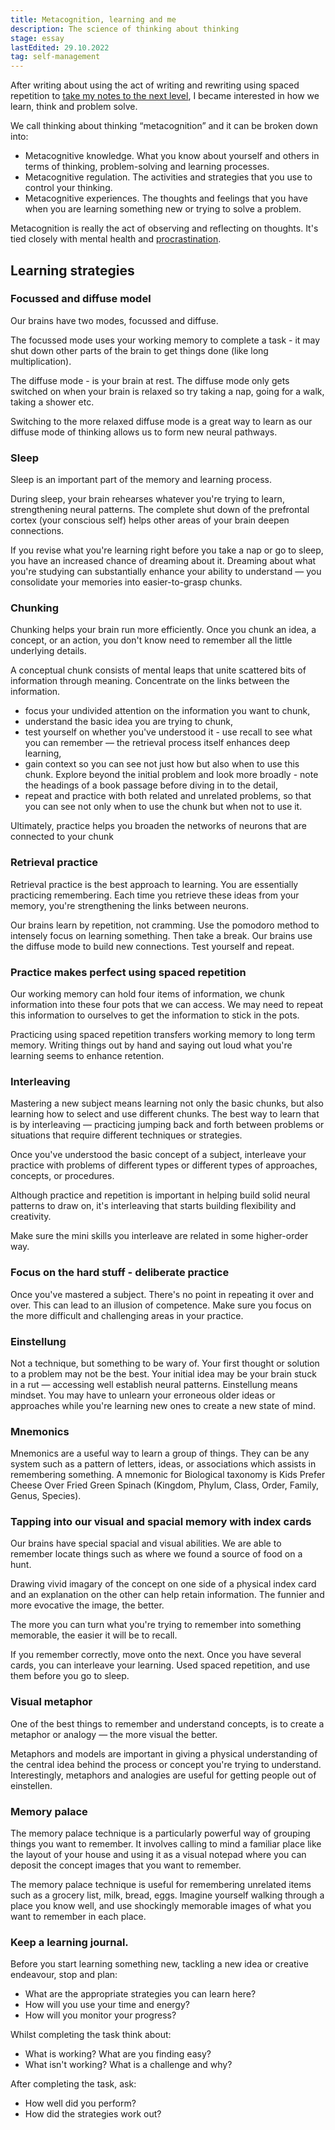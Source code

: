 ```yaml
---
title: Metacognition, learning and me
description: The science of thinking about thinking
stage: essay
lastEdited: 29.10.2022
tag: self-management
---
```



After writing about using the act of writing and rewriting using spaced repetition to [take my notes to the next level](./taking-notes-to-the-next-level), I became interested in how we learn, think and problem solve.

We call thinking about thinking “metacognition” and it can be broken down into:

- Metacognitive knowledge. What you know about yourself and others in terms of thinking, problem-solving and learning processes.
- Metacognitive regulation. The activities and strategies that you use to control your thinking.
- Metacognitive experiences. The thoughts and feelings that you have when you are learning something new or trying to solve a problem.

Metacognition is really the act of observing and reflecting on thoughts. It's tied closely with mental health and [procrastination](./procrastination).

## Learning strategies

### Focussed and diffuse model

Our brains have two modes, focussed and diffuse.

The focussed mode uses your working memory to complete a task - it may shut down other parts of the brain to get things done (like long multiplication).

The diffuse mode - is your brain at rest. The diffuse mode only gets switched on when your brain is relaxed so try taking a nap, going for a walk, taking a shower etc.

Switching to the more relaxed diffuse mode is a great way to learn as our diffuse mode of thinking allows us to form new neural pathways.

### Sleep

Sleep is an important part of the memory and learning process.

During sleep, your brain rehearses whatever you're trying to learn, strengthening neural patterns. The complete shut down of the prefrontal cortex (your conscious self) helps other areas of your brain deepen connections.

If you revise what you're learning right before you take a nap or go to sleep, you have an increased chance of dreaming about it. Dreaming about what you're studying can substantially enhance your ability to understand — you consolidate your memories into easier-to-grasp chunks.

### Chunking

Chunking helps your brain run more efficiently. Once you chunk an idea, a concept, or an action, you don't know need to remember all the little underlying details.

A conceptual chunk consists of mental leaps that unite scattered bits of information through meaning. Concentrate on the links between the information.

- focus your undivided attention on the information you want to chunk,
- understand the basic idea you are trying to chunk,
- test yourself on whether you've understood it - use recall to see what you can remember — the retrieval process itself enhances deep learning,
- gain context so you can see not just how but also when to use this chunk. Explore beyond the initial problem and look more broadly - note the headings of a book passage before diving in to the detail,
- repeat and practice with both related and unrelated problems, so that you can see not only when to use the chunk but when not to use it.

Ultimately, practice helps you broaden the networks of neurons that are connected to your chunk

### Retrieval practice

Retrieval practice is the best approach to learning. You are essentially practicing remembering. Each time you retrieve these ideas from your memory, you're strengthening the links between neurons.

Our brains learn by repetition, not cramming. Use the pomodoro method to intensely focus on learning something. Then take a break. Our brains use the diffuse mode to build new connections. Test yourself and repeat.

### Practice makes perfect using spaced repetition

Our working memory can hold four items of information, we chunk information into these four pots that we can access. We may need to repeat this information to ourselves to get the information to stick in the pots.

Practicing using spaced repetition transfers working memory to long term memory. Writing things out by hand and saying out loud what you're learning seems to enhance retention.

### Interleaving

Mastering a new subject means learning not only the basic chunks, but also learning how to select and use different chunks. The best way to learn that is by interleaving — practicing jumping back and forth between problems or situations that require different techniques or strategies.

Once you've understood the basic concept of a subject, interleave your practice with problems of different types or different types of approaches, concepts, or procedures.

Although practice and repetition is important in helping build solid neural patterns to draw on, it's interleaving that starts building flexibility and creativity.

Make sure the mini skills you interleave are related in some higher-order way.

### Focus on the hard stuff - deliberate practice

Once you've mastered a subject. There's no point in repeating it over and over. This can lead to an illusion of competence. Make sure you focus on the more difficult and challenging areas in your practice.

### Einstellung

Not a technique, but something to be wary of. Your first thought or solution to a problem may not be the best. Your initial idea may be your brain stuck in a rut — accessing well establish neural patterns. Einstellung means mindset. You may have to unlearn your erroneous older ideas or approaches while you're learning new ones to create a new state of mind.

### Mnemonics

Mnemonics are a useful way to learn a group of things. They can be any system such as a pattern of letters, ideas, or associations which assists in remembering something.
A mnemonic for Biological taxonomy is Kids Prefer Cheese Over Fried Green Spinach (Kingdom, Phylum, Class, Order, Family, Genus, Species).

### Tapping into our visual and spacial memory with index cards

Our brains have special spacial and visual abilities. We are able to remember locate things such as where we found a source of food on a hunt.

Drawing vivid imagary of the concept on one side of a physical index card and an explanation on the other can help retain information. The funnier and more evocative the image, the better.

The more you can turn what you're trying to remember into something memorable, the easier it will be to recall.

If you remember correctly, move onto the next. Once you have several cards, you can interleave your learning. Used spaced repetition, and use them before you go to sleep.

### Visual metaphor

One of the best things to remember and understand concepts, is to create a metaphor or analogy — the more visual the better.

Metaphors and models are important in giving a physical understanding of the central idea behind the process or concept you're trying to understand. Interestingly, metaphors and analogies are useful for getting people out of einstellen.

### Memory palace

The memory palace technique is a particularly powerful way of grouping things you want to remember. It involves calling to mind a familiar place like the layout of your house and using it as a visual notepad where you can deposit the concept images that you want to remember.

The memory palace technique is useful for remembering unrelated items such as a grocery list, milk, bread, eggs. Imagine yourself walking through a place you know well, and use shockingly memorable images of what you want to remember in each place.

### Keep a learning journal.

Before you start learning something new, tackling a new idea or creative endeavour, stop and plan:

- What are the appropriate strategies you can learn here?
- How will you use your time and energy?
- How will you monitor your progress?

Whilst completing the task think about:

- What is working? What are you finding easy?
- What isn't working? What is a challenge and why?

After completing the task, ask:

- How well did you perform?
- How did the strategies work out?
